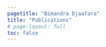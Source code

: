 ```yaml
---
pagetitle: "Bimandra Djaafara"
title: "Publications"
# page-layout: full
toc: false
---
```


::: {.lead}
:::
